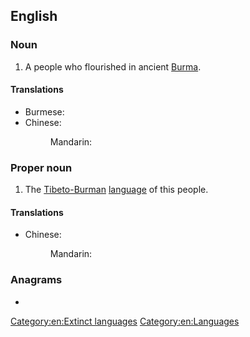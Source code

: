 {{also|pyu}}
==English==
{{wikipedia|Pyu city-states}}

===Noun===
{{en-plural noun}}

# A people who flourished in ancient [[Burma]].

====Translations====
{{trans-top|people of ancient Burma}}
{{trans-mid}}
* Burmese: {{t+|my|ပျူ}}
* Chinese:
*: Mandarin: {{t+|cmn|驃}}
{{trans-bottom}}

===Proper noun===
{{en-proper noun}}

# The [[Tibeto-Burman]] [[language]] of this people.

====Translations====
{{trans-top|language}}
{{trans-mid}}
{{trans-bottom}}

{{ttbc-top}}
* Chinese:
*: Mandarin: {{t-check|cmn|骠国}}
{{ttbc-bottom}}

===Anagrams===
* {{anagrams|en|a=puy|YUP|puy|yup}}

[[Category:en:Extinct languages]]
[[Category:en:Languages]]